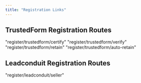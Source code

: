 ```yaml
---
title: "Registration Links"
---
```


## TrustedForm Registration Routes

  "register/trustedform/certify"
  "register/trustedform/verify"
  "register/trustedform/retain"
  "register/trustedform/auto-retain"

## Leadconduit Registration Routes
  "register/leadconduit/seller"

